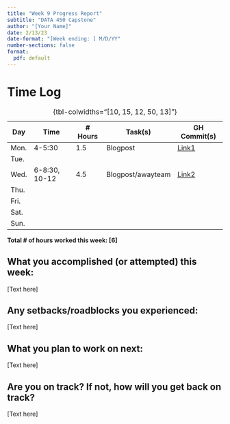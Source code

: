 ```yaml
---
title: "Week 9 Progress Report"
subtitle: "DATA 450 Capstone"
author: "[Your Name]"
date: 2/13/23
date-format: "[Week ending: ] M/D/YY"
number-sections: false
format:
  pdf: default
---
```


# Time Log

| Day  | Time  | \# Hours | Task(s) | GH Commit(s) |
|------|-------|----------|---------|--------|
| Mon.  | 4-5:30 | 1.5 | Blogpost | [Link1]() |
| Tue.  |  |  |  |  |
| Wed.  |  6-8:30, 10-12 | 4.5 | Blogpost/awayteam | [Link2]() |
| Thu.  |  |  |  |  |
| Fri.  |  |  |  |  |
| Sat.  |  |  |  |  |
| Sun.  |  |  |  |  |

: {tbl-colwidths="[10, 15, 12, 50, 13]"}

**Total \# of hours worked this week: [6]**

## What you accomplished (or attempted) this week:

[Text here]

## Any setbacks/roadblocks you experienced:

[Text here]

## What you plan to work on next:

[Text here]

## Are you on track? If not, how will you get back on track?

[Text here]

